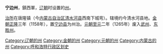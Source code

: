 '''宁边州'''，鎮西軍，[[辽朝|辽朝]]时设置的[[州|州]]。

[[治所|治所]]在唐隆镇（今[[内蒙古自治区|内蒙古自治区]][[清水河县|清水河县]]西南下城弯）。辖境约今清水河县地。[[金朝|金朝]][[正隆|正隆]]三年（1158年），置[[宁边县|宁边县]]为州治。[[元朝|元朝]][[至元_(忽必烈)|至元]]二年（1265年）废入[[武州|武州]]、[[东胜州|东胜州]]。

{{辽朝行政区划|nocat}}
{{内蒙古行政区划小作品}}
{{DEFAULTSORT:N}}
[[Category:辽朝的州|Category:辽朝的州]]
[[Category:金朝的州|Category:金朝的州]]
[[Category:元朝的州|Category:元朝的州]]
[[Category:内蒙古的州|Category:内蒙古的州]]
[[Category:呼和浩特行政区划史|Category:呼和浩特行政区划史]]